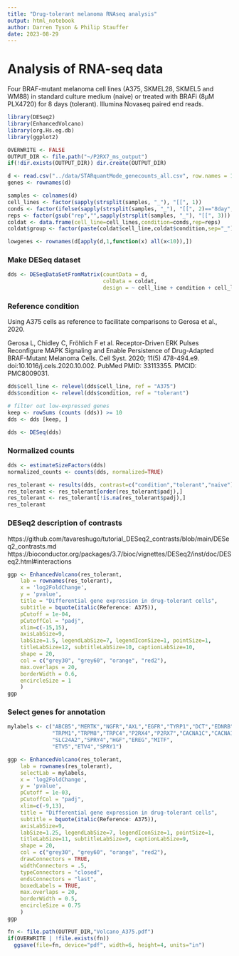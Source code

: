 ```yaml
---
title: "Drug-tolerant melanoma RNAseq analysis"
output: html_notebook
author: Darren Tyson & Philip Stauffer
date: 2023-08-29
---
```

# Analysis of RNA-seq data
Four BRAF-mutant melanoma cell lines (A375, SKMEL28, SKMEL5 and WM88) in standard culture medium (naive) or treated with BRAFi (8µM PLX4720) for 8 days (tolerant). Illumina Novaseq paired end reads.


```r
library(DESeq2)
library(EnhancedVolcano)
library(org.Hs.eg.db)
library(ggplot2)

OVERWRITE <- FALSE
OUTPUT_DIR <- file.path("~/P2RX7_ms_output")
if(!dir.exists(OUTPUT_DIR)) dir.create(OUTPUT_DIR)
```


```r
d <- read.csv("../data/STARquantMode_genecounts_all.csv", row.names = 1)
genes <- rownames(d)

samples <- colnames(d)
cell_lines <- factor(sapply(strsplit(samples, "_"), "[[", 1))
conds <- factor(ifelse(sapply(strsplit(samples, "_"), "[[", 2)=="8day","tolerant","naive"))
reps <- factor(gsub("rep","",sapply(strsplit(samples, "_"), "[[", 3)))
coldat <- data.frame(cell_line=cell_lines,condition=conds,rep=reps)
coldat$group <- factor(paste(coldat$cell_line,coldat$condition,sep="_"))

lowgenes <- rownames(d[apply(d,1,function(x) all(x<10)),])
```

### Make DESeq dataset
```r
dds <- DESeqDataSetFromMatrix(countData = d,
                              colData = coldat,
                              design = ~ cell_line + condition + cell_line:condition)

```

### Reference condition
Using A375 cells as reference to facilitate comparisons to Gerosa et al., 2020.  


Gerosa L, Chidley C, Fröhlich F et al. Receptor-Driven ERK Pulses Reconfigure MAPK Signaling and Enable Persistence of Drug-Adapted BRAF-Mutant Melanoma Cells. Cell Syst. 2020; 11(5) 478-494.e9. doi:10.1016/j.cels.2020.10.002. PubMed PMID: 33113355. PMCID: PMC8009031.

```r
dds$cell_line <- relevel(dds$cell_line, ref = "A375")
dds$condition <- relevel(dds$condition, ref = "tolerant")

# filter out low-expressed genes
keep <- rowSums (counts (dds)) >= 10
dds <- dds [keep, ]

dds <- DESeq(dds)
```
### Normalized counts
```r
dds <- estimateSizeFactors(dds)
normalized_counts <- counts(dds, normalized=TRUE)
```


```r
res_tolerant <- results(dds, contrast=c("condition","tolerant","naive"))
res_tolerant <- res_tolerant[order(res_tolerant$padj),]
res_tolerant <- res_tolerant[!is.na(res_tolerant$padj),]
res_tolerant
```

### DESeq2 description of contrasts
https://github.com/tavareshugo/tutorial_DESeq2_contrasts/blob/main/DESeq2_contrasts.md
https://bioconductor.org/packages/3.7/bioc/vignettes/DESeq2/inst/doc/DESeq2.html#interactions


```r
ggp <- EnhancedVolcano(res_tolerant,
    lab = rownames(res_tolerant),
    x = 'log2FoldChange',
    y = 'pvalue',
    title = "Differential gene expression in drug-tolerant cells",
    subtitle = bquote(italic(Reference: A375)),
    pCutoff = 1e-04,
    pCutoffCol = "padj",
    xlim=c(-15,15),
    axisLabSize=9,
    labSize=1.5, legendLabSize=7, legendIconSize=1, pointSize=1,
    titleLabSize=12, subtitleLabSize=10, captionLabSize=10,
    shape = 20,
    col = c("grey30", "grey60", "orange", "red2"),
    max.overlaps = 20,
    borderWidth = 0.6,
    encircleSize = 1
    )
ggp
```
### Select genes for annotation
```r
mylabels <- c("ABCB5","MERTK","NGFR","AXL","EGFR","TYRP1","DCT","EDNRB",
              "TRPM1","TRPM8","TRPC4","P2RX4","P2RX7","CACNA1C","CACNA1D","PANX2",
              "SLC24A2","SPRY4","HGF","EREG","MITF", 
              "ETV5","ETV4","SPRY1")
```


```r
ggp <- EnhancedVolcano(res_tolerant,
    lab = rownames(res_tolerant),
    selectLab = mylabels,
    x = 'log2FoldChange',
    y = 'pvalue',
    pCutoff = 1e-03,
    pCutoffCol = "padj",
    xlim=c(-9,13),
    title = "Differential gene expression in drug-tolerant cells",
    subtitle = bquote(italic(Reference: A375)),
    axisLabSize=9,
    labSize=1.25, legendLabSize=7, legendIconSize=1, pointSize=1,
    titleLabSize=11, subtitleLabSize=9, captionLabSize=9,
    shape = 20,
    col = c("grey30", "grey60", "orange", "red2"),
    drawConnectors = TRUE,
    widthConnectors = .5,
    typeConnectors = "closed",
    endsConnectors = "last",
    boxedLabels = TRUE,
    max.overlaps = 20,
    borderWidth = 0.5,
    encircleSize = 0.75
    )
ggp

fn <- file.path(OUTPUT_DIR,"Volcano_A375.pdf")
if(OVERWRITE | !file.exists(fn))
  ggsave(file=fn, device="pdf", width=6, height=4, units="in")
```

